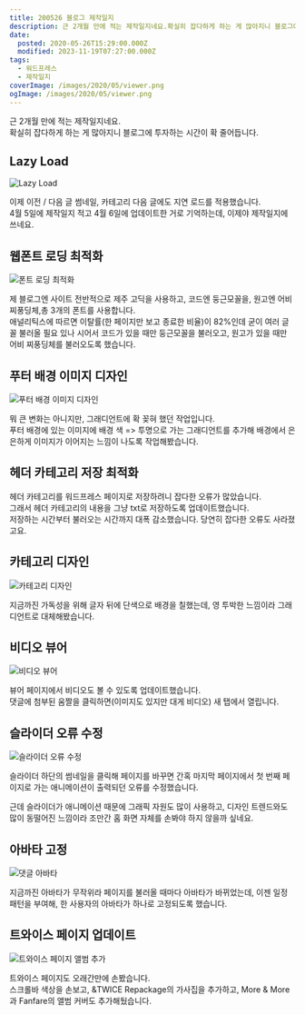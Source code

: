 ```yaml
---
title: 200526 블로그 제작일지
description: 근 2개월 만에 적는 제작일지네요.확실히 잡다하게 하는 게 많아지니 블로그에 투자하는 시간이 확 줄어듭니다. Lazy Load 이제 이전 / 다음 글 썸네일, 카테고리 다음 글에도 지연 로드를 적용했습니다.4월 5일에 제작일지 적고 4월 6일에 업데이트한 거로 기억하는데, 이제야 제작일지에 쓰네요. 웹폰트 로딩 최적화 제 블로그엔 사이트 전반적으로 제주 고딕을 사용하고, 코드엔 둥근모꼴을, 원고엔 어비 찌풍딩체,총 3개의
date:
  posted: 2020-05-26T15:29:00.000Z
  modified: 2023-11-19T07:27:00.000Z
tags:
  - 워드프레스
  - 제작일지
coverImage: /images/2020/05/viewer.png
ogImage: /images/2020/05/viewer.png
---
```


근 2개월 만에 적는 제작일지네요.  
확실히 잡다하게 하는 게 많아지니 블로그에 투자하는 시간이 확 줄어듭니다.

## Lazy Load

![Lazy Load](/images/2020/05/lazy-load-everywhere.png)

이제 이전 / 다음 글 썸네일, 카테고리 다음 글에도 지연 로드를 적용했습니다.  
4월 5일에 제작일지 적고 4월 6일에 업데이트한 거로 기억하는데, 이제야 제작일지에 쓰네요.

## 웹폰트 로딩 최적화

![폰트 로딩 최적화](/images/2020/05/optimized-web-font.png)

제 블로그엔 사이트 전반적으로 제주 고딕을 사용하고, 코드엔 둥근모꼴을, 원고엔 어비 찌풍딩체,총 3개의 폰트를 사용합니다.  
애널리틱스에 따르면 이탈률(한 페이지만 보고 종료한 비율)이 82%인데 굳이 여러 글꼴 불러올 필요 있나 시어서 코드가 있을 때만 둥근모꼴을 불러오고, 원고가 있을 때만 어비 찌풍딩체를 불러오도록 했습니다.

## 푸터 배경 이미지 디자인

![푸터 배경 이미지 디자인](/images/2020/05/footer-bg.png)

뭐 큰 변화는 아니지만, 그래디언트에 확 꽂혀 했던 작업입니다.  
푸터 배경에 있는 이미지에 배경 색 => 투명으로 가는 그래디언트를 추가해 배경에서 은은하게 이미지가 이어지는 느낌이 나도록 작업해봤습니다.

## 헤더 카테고리 저장 최적화

헤더 카테고리를 워드프레스 페이지로 저장하려니 잡다한 오류가 많았습니다.  
그래서 헤더 카테고리의 내용을 그냥 txt로 저장하도록 업데이트했습니다.  
저장하는 시간부터 불러오는 시간까지 대폭 감소했습니다. 당연히 잡다한 오류도 사라졌고요.

## 카테고리 디자인

![카테고리 디자인](/images/2020/05/category-design.png)

지금까진 가독성을 위해 글자 뒤에 단색으로 배경을 칠했는데, 영 투박한 느낌이라 그래디언트로 대체해봤습니다.

## 비디오 뷰어

![비디오 뷰어](/images/2020/05/viewer.png)

뷰어 페이지에서 비디오도 볼 수 있도록 업데이트했습니다.  
댓글에 첨부된 움짤을 클릭하면(이미지도 있지만 대게 비디오) 새 탭에서 열립니다.

## 슬라이더 오류 수정

![슬라이더 오류 수정](/images/2020/05/slider.png)

슬라이더 하단의 썸네일을 클릭해 페이지를 바꾸면 간혹 마지막 페이지에서 첫 번째 페이지로 가는 애니메이션이 출력되던 오류를 수정했습니다.

근데 슬라이더가 애니메이션 때문에 그래픽 자원도 많이 사용하고, 디자인 트렌드와도 많이 동떨어진 느낌이라 조만간 홈 화면 자체를 손봐야 하지 않을까 싶네요.

## 아바타 고정

![댓글 아바타](/images/2020/05/comment-avatar.png)

지금까진 아바타가 무작위라 페이지를 불러올 때마다 아바타가 바뀌었는데, 이젠 일정 패턴을 부여해, 한 사용자의 아바타가 하나로 고정되도록 했습니다.

## 트와이스 페이지 업데이트

![트와이스 페이지 앨범 추가](/images/2020/05/twice-page.png)

트와이스 페이지도 오래간만에 손봤습니다.  
스크롤바 색상을 손보고, &TWICE Repackage의 가사집을 추가하고, More & More과 Fanfare의 앨범 커버도 추가해뒀습니다.